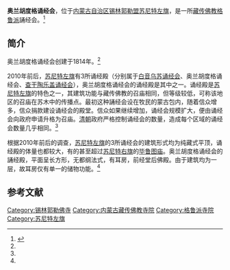 {{Infobox Tibetan Buddhist monastery
|name =奥兰胡度格诵经会
|image = 
|image size = 250px
|alt = 
|caption = 
|t=
|w=
|to = 
|ipa={{IPA|}}
|z=
|thdl=
|e=
|tc=奧蘭胡度格誦經會
|s=奥兰胡度格诵经会
|p=
|m=
|k=
|pushpin_map = 
|latd =  | latm =  | lats =  | latNS = 
|longd=  | longm= | longs =| longEW = 
|iso_region = 
|map_caption = 
|mapsize = 
|location_country = 中国
|location = {{CHN}}[[内蒙古自治区|内蒙古自治区]][[锡林郭勒盟|锡林郭勒盟]][[苏尼特左旗|苏尼特左旗]]
|coordinates_display =
|founded_by = 
|date_founded =1814年
|date_renovated =
|sect = [[格鲁派|格鲁派]]
|mather =
|children =
|dedicated_to = 
|tulku =
|head_lama = 
|head_mgh =
|no._of_monks = 
|architecture = 
|festivals =
|footnotes = 
}}

'''奥兰胡度格诵经会'''，位于[[内蒙古自治区|内蒙古自治区]][[锡林郭勒盟|锡林郭勒盟]][[苏尼特左旗|苏尼特左旗]]，是一所[[藏传佛教|藏传佛教]][[格鲁派|格鲁派]]誦经会。<ref name=minzujianzhu>{{Cite web |url=http://www.naic.org.cn/chs/article.php?id=2394 |title=白雪、张鹏举、额尔德穆图，关于锡林郭勒盟藏传佛教寺庙实地调研的情况，中国民族建筑网，2011-08-16 |access-date=2013-07-21 |archive-date=2011-12-05 |archive-url=https://web.archive.org/web/20111205152118/http://www.naic.org.cn/chs/article.php?id=2394 |dead-url=yes }}</ref>

==简介==
奥兰胡度格诵经会创建于1814年。<ref name=minzujianzhu/>

2010年前后，[[苏尼特左旗|苏尼特左旗]]有3所诵经殿（分别属于[[白音乌苏诵经会|白音乌苏诵经会]]、奥兰胡度格诵经会、[[查干陶乐盖诵经会|查干陶乐盖诵经会]]），奥兰胡度格诵经会的诵经殿是其中之一。诵经殿是[[苏尼特左旗|苏尼特左旗]]的特色之一，其建筑功能与藏传佛教的召庙相同，但等级较低，可称该地区的召庙在苏木中的传播点。最初这种誦经会设在牧民的蒙古包内，随着信众增多，信众捐款建设诵经会的殿堂。信众如果继续增加，诵经会规模扩大，便由诵经会向政府申请升格为召庙。[[清朝|清朝]]政府严格控制诵经会的数量，造成每个区域的诵经会数量几乎相同。<ref name=minzujianzhu/>

根据2010年前后的调查，[[苏尼特左旗|苏尼特左旗]]的3所诵经会的建筑形式均为纯藏式平顶，诵经殿的体量也都较大，有的甚至超过[[苏尼特右旗|苏尼特右旗]]的[[毕鲁图庙|毕鲁图庙]]。奥兰胡度格诵经会的誦经殿，平面呈长方形，无都纲法式，有耳房，前经堂后佛殿。由于建筑均为一层，故耳房仅有单一的储物功能。<ref name=minzujianzhu/>

==参考文献==
{{reflist}}

[[Category:锡林郭勒佛寺|Category:锡林郭勒佛寺]] 
[[Category:内蒙古藏传佛教寺院|Category:内蒙古藏传佛教寺院]]
[[Category:格鲁派寺院|Category:格鲁派寺院]]
[[Category:苏尼特左旗|Category:苏尼特左旗]]